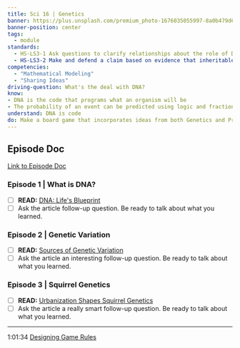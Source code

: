 ```yaml
---
title: Sci 16 | Genetics
banner: https://plus.unsplash.com/premium_photo-1676035055997-8a0b479d6e7e
banner-position: center
tags:
  - module
standards:
  - HS-LS3-1 Ask questions to clarify relationships about the role of DNA and chromosomes in coding the instructions for characteristic traits passed from parents to offspring.
  - HS-LS3-2 Make and defend a claim based on evidence that inheritable genetic variations may result from: (1) new genetic combinations through meiosis, (2) viable errors occurring during replication, and/or (3) mutations caused by environmental factors.
competencies:
  - "Mathematical Modeling"
  - "Sharing Ideas"
driving-question: What's the deal with DNA?
know:
- DNA is the code that programs what an organism will be
- The probability of an event can be predicted using logic and fractions
understand: DNA is code
do: Make a board game that incorporates ideas from both Genetics and Probability
---
```


## Episode Doc
[Link to Episode Doc](https://docs.google.com/document/d/1rFrAR52rpRNDBNV-teNy8VvEBQ833-UhtTy5bdewj5g/edit)

### Episode 1 | What is DNA?
- [ ] **READ:** [DNA: Life's Blueprint](https://www.perplexity.ai/page/dna-life-s-blueprint-s2x8IlogSly0bdALJLCdHA)
- [ ] Ask the article follow-up question. Be ready to talk about what you learned.

### Episode 2 | Genetic Variation
- [ ] **READ:** [Sources of Genetic Variation](https://www.perplexity.ai/page/sources-of-genetic-variation-qEywODvZSR.DOdM.gnxgEA)
- [ ] Ask the article an interesting follow-up question. Be ready to talk about what you learned.

### Episode 3 | Squirrel Genetics
- [ ] **READ:** [Urbanization Shapes Squirrel Genetics](https://www.perplexity.ai/page/urbanization-shapes-squirrel-g-Hhw0H7gzT7.FRlQecItH1w)
- [ ] Ask the article a really smart follow-up question. Be ready to talk about what you learned.

---
 1:01:34 [Designing Game Rules](https://www.youtube.com/watch?v=vuThpe-Rgxs)
